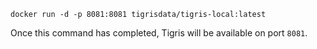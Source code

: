 ```shell
docker run -d -p 8081:8081 tigrisdata/tigris-local:latest
```

Once this command has completed, Tigris will be available on port `8081`.
